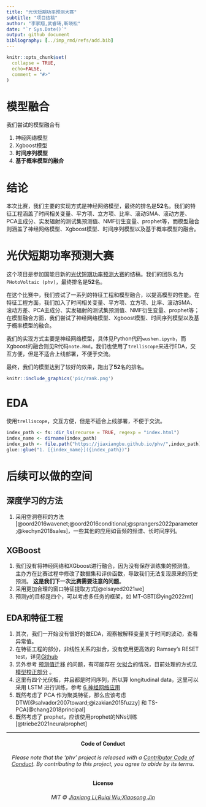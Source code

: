 ```yaml
---
title: "光伏短期功率预测大赛"
subtitle: "项目结稿"
author: "李家翔,武睿琦,靳晓松"
date: "`r Sys.Date()`"
output: github_document
bibliography: [../imp_rmd/refs/add.bib]
---
```


<!-- README.md is generated from README.Rmd. Please edit that file -->

```r
knitr::opts_chunk$set(
  collapse = TRUE,
  echo=FALSE,
  comment = "#>"
)
```

# 模型融合

我们尝试的模型融合有

1. 神经网络模型
1. Xgboost模型
1. **时间序列模型**
1. **基于概率模型的融合**

# 结论

本次比赛，我们主要的实现方式是神经网络模型，最终的排名是**52**名。我们的特征工程涵盖了时间相关变量、平方项、立方项、比率、滚动SMA、滚动方差、PCA主成分、实发辐射的测试集预测值、NMF衍生变量、prophet等，而模型融合则涵盖了神经网络模型、Xgboost模型、时间序列模型以及基于概率模型的融合。

# 光伏短期功率预测大赛

这个项目是参加国能日新的[光伏短期功率预测大赛](http://www.dcjingsai.com/common/cmpt/%E5%9B%BD%E8%83%BD%E6%97%A5%E6%96%B0%E5%85%89%E4%BC%8F%E5%8A%9F%E7%8E%87%E9%A2%84%E6%B5%8B%E5%A4%A7%E8%B5%9B_%E7%AB%9E%E8%B5%9B%E4%BF%A1%E6%81%AF.html)的结稿。我们的团队名为 `PHotoVoltaic (phv)`，最终排名是**52**名。

在这个比赛中，我们尝试了一系列的特征工程和模型融合，以提高模型的性能。在特征工程方面，我们加入了时间相关变量、平方项、立方项、比率、滚动SMA、滚动方差、PCA主成分、实发辐射的测试集预测值、NMF衍生变量、prophet等；在模型融合方面，我们尝试了神经网络模型、Xgboost模型、时间序列模型以及基于概率模型的融合。

我们的实现方式主要是神经网络模型，具体见Python代码`wushen.ipynb`，而Xgboost的融合则见R代码`note.Rmd`。我们也使用了`trelliscope`来进行EDA，交互方便，但是不适合上线部署，不便于交流。

最终，我们的模型达到了较好的效果，跑出了**52**名的排名。

```r
knitr::include_graphics('pic/rank.png')
```

# EDA

使用`trelliscope`，交互方便，但是不适合上线部署，不便于交流。

```r
index_path <- fs::dir_ls(recurse = TRUE, regexp = "index.html")
index_name <- dirname(index_path)
index_path <- file.path("https://jiaxiangbu.github.io/phv/",index_path)
glue::glue("1. [{index_name}]({index_path})")
```

# 后续可以做的空间

## 深度学习的方法

1. 采用空洞卷积的方法[@oord2016wavenet;@oord2016conditional;@sprangers2022parameter;@kechyn2018sales]，一些其他的应用如音频的频谱、长时间序列。

## XGBoost

1. 我们没有将神经网络和XGboost进行融合，因为没有保存训练集的预测值。
主办方在比赛过程中修改了数据集和评价函数，导致我们无法复现原来的历史预测。
**这是我们下一次比赛需要注意的问题**。
1. 采用更加合理的窗口特征提取方式[@elsayed2021we]
1. 预测y的目标是四个，可以考虑多任务的框架，如 MT-GBT[@ying2022mt]

## EDA和特征工程

1. 其次，我们一开始没有很好的做EDA，观察被解释变量关于时间的波动，查看异常值。
1. 在特征工程的部分，非线性关系的拟合，没有使用更高效的 Ramsey’s RESET test，详见[Github](https://github.com/JiaxiangBU/learn_fe)
1. 另外参考
    [预测值迁移](https://jiaxiangbu.github.io/channel_valuation/about)
    的问题，有可能存在
    [欠拟合](https://jiaxiangbu.github.io/learn_fe/)的情况，目前处理的方式见
    [模型校正部分](https://jiaxiangbu.github.io/train_model/learning_notes.html)
    。
1. 这里有四个光伏板，并且都是时间序列，所以算 longitudinal data，这里可以采用 LSTM 进行训练，参考
[6 神经网络应用](https://jiaxiangbu.github.io/learn_longitudinal_analysis/analysis/introduction-panel-data.html)
1. 既然考虑了 PCA 作为聚类特征，那么应该考虑 DTW[@salvador2007toward;@izakian2015fuzzy] 和 TS-PCA[@chang2018principal]
1. 既然考虑了 prophet，应该使用prophet的NNs训练[@triebe2021neuralprophet]



***

<h4 align="center">**Code of Conduct**</h4>

<h6 align="center">Please note that the 'phv' project is released with a
[Contributor Code of Conduct](CODE_OF_CONDUCT.md).
By contributing to this project, you agree to abide by its terms.</h6>

<h4 align="center">**License**</h4>

<h6 align="center">MIT &copy; [Jiaxiang Li;Ruiqi Wu;Xiaosong Jin](LICENSE.md)</h6>
